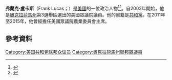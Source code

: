 '''弗蘭克·盧卡斯'''（Frank Lucas；{{bd|1960年|1月6日}}）是[[美國|美國]]的一位政治人物<ref name=DTCCnews>{{cite web|last1=Pagliocca|first1=Theresa|title=Customer Protection and End-User Relief Act (H.R. 4413) Receives House Committee Approval|url=http://www.dtcc.com/news/2014/april/14/customer-protection-and-end-user-relief-act.aspx|publisher=DTCC|accessdate=18 June 2014|date=14 April 2014|archive-date=2019-02-09|archive-url=https://web.archive.org/web/20190209124711/http://www.dtcc.com/news/2014/april/14/customer-protection-and-end-user-relief-act.aspx|dead-url=no}}</ref><ref name=cbo4413>{{cite web|title=CBO – H.R. 4413|url=http://www.cbo.gov/publication/45381|publisher=Congressional Budget Office|accessdate=18 June 2014|date=19 May 2014|archive-date=2016-02-18|archive-url=https://web.archive.org/web/20160218063748/https://www.cbo.gov/publication/45381|dead-url=no}}</ref>。自2003年開始，他是[[奧克拉荷馬州|奧克拉荷馬州]]第3選舉區選出的美國眾議院議員。他的黨籍是[[共和黨_(美國)|共和黨]]。在2011年至2015年，他曾經擔任美國眾議院農業委員會主席。
== 參考資料 ==
{{reflist}}
{{US-poli-bio-stub}}
{{normdaten}}
{{DEFAULTSORT:lucas}}
[[Category:美国共和党联邦众议员|Category:美国共和党联邦众议员]]
[[Category:奧克拉荷馬州聯邦眾議員|Category:奧克拉荷馬州聯邦眾議員]]